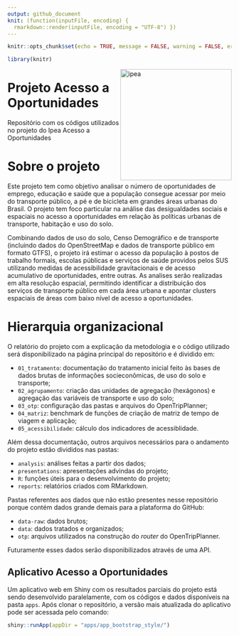 ```yaml
---
output: github_document
knit: (function(inputFile, encoding) {
  rmarkdown::render(inputFile, encoding = "UTF-8") })
---
```


```r
knitr::opts_chunk$set(echo = TRUE, message = FALSE, warning = FALSE, error = FALSE, eval = FALSE)

library(knitr)

```

<img align="right" src="figure/ipea.jpg" alt="ipea" width="250"> 

# Projeto Acesso a Oportunidades

Repositório com os códigos utilizados no projeto do Ipea Acesso a Oportunidades

# Sobre o projeto

Este projeto tem como objetivo analisar o número de oportunidades de emprego, educação e saúde que a população consegue acessar por meio do transporte público, a pé e de bicicleta em grandes áreas urbanas do Brasil. O projeto tem foco particular na análise das desigualdades sociais e espaciais no acesso a oportunidades em relação às políticas urbanas de transporte, habitação e uso do solo.

Combinando dados de uso do solo, Censo Demográfico e de transporte (incluindo dados do OpenStreetMap e dados de transporte público em formato GTFS), o projeto irá estimar o acesso da população à postos de trabalho formais, escolas públicas e serviços de saúde providos pelos SUS utilizando medidas de acessibilidade gravitacionais e de acesso acumulativo de oportunidades, entre outras. As analises serão realizadas em alta resolução espacial, permitindo identificar a distribuição dos serviços de transporte público em cada área urbana e apontar clusters espaciais de áreas com baixo nível de acesso a oportunidades. 

# Hierarquia organizacional

O relatório do projeto com a explicação da metodologia e o código utilizado será disponibilizado na página principal do repositório e é dividido em:

- ``01_tratamento``: documentação do tratamento inicial feito às bases de dados brutas de informações socieconômicas, de uso do solo e transporte;
- ``02_agrupamento``: criação das unidades de agregação (hexágonos) e agregação das variáveis de transporte e uso do solo;
- ``03_otp``: configuração das pastas e arquivos do OpenTripPlanner;
- ``04_matriz``: benchmark de funções de criação de matriz de tempo de viagem e aplicação;
- ``05_acessibilidade``: cálculo dos indicadores de acessiblidade.

Além dessa documentação, outros arquivos necessários para o andamento do projeto estão divididos nas pastas:

- ``analysis``: análises feitas a partir dos dados;
- ``presentations``: apresentações advindas do projeto;
- ``R``: funções úteis para o desenvolvimento do projeto;
- ``reports``: relatórios criados com RMarkdown.

Pastas referentes aos dados que não estão presentes nesse repositório porque contém dados grande demais para a plataforma do GitHub:

- ``data-raw``: dados brutos;
- ``data``: dados tratados e organizados;
- ``otp``: arquivos utilizados na construção do _router_ do OpenTripPlanner.

Futuramente esses dados serão disponibilizados através de uma API.

## Aplicativo Acesso a Oportunidades

Um aplicativo web em Shiny com os resultados parciais do projeto está sendo desenvolvido paralelamente, com os códigos e dados disponíveis na pasta ``apps``. Após clonar o repositório, a versão mais atualizada do aplicativo pode ser acessada pelo comando:

```r
shiny::runApp(appDir = "apps/app_bootstrap_style/")
```

<!-- ```{r, eval = TRUE, echo = FALSE} -->

<!-- include_graphics("figure/gif_app.gif") -->

<!-- ``` -->

